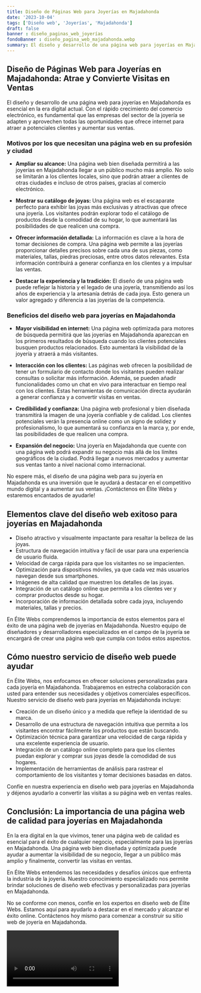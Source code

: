 ```yaml
---
title: Diseño de Páginas Web para Joyerías en Majadahonda
date: '2023-10-04'
tags: ['Diseño web', 'Joyerías', 'Majadahonda']
draft: false
banner : diseño_paginas_web_joyerías
fondoBanner : diseño_pagina_web_majadahonda.webp
summary: El diseño y desarrollo de una página web para joyerías en Majadahonda es esencial en la era digital actual. Con el rápido crecimiento del comercio electrónico, es fundamental que las empresas del sector de la joyería se adapten y aprovechen todas las oportunidades que ofrece internet para atraer a potenciales clientes y aumentar sus ventas.
---
```


## Diseño de Páginas Web para Joyerías en Majadahonda: Atrae y Convierte Visitas en Ventas

El diseño y desarrollo de una página web para joyerías en Majadahonda es esencial en la era digital actual. Con el rápido crecimiento del comercio electrónico, es fundamental que las empresas del sector de la joyería se adapten y aprovechen todas las oportunidades que ofrece internet para atraer a potenciales clientes y aumentar sus ventas.

### Motivos por los que necesitan una página web en su profesión y ciudad

- **Ampliar su alcance:** Una página web bien diseñada permitirá a las joyerías en Majadahonda llegar a un público mucho más amplio. No solo se limitarán a los clientes locales, sino que podrán atraer a clientes de otras ciudades e incluso de otros países, gracias al comercio electrónico.

- **Mostrar su catálogo de joyas:** Una página web es el escaparate perfecto para exhibir las joyas más exclusivas y atractivas que ofrece una joyería. Los visitantes podrán explorar todo el catálogo de productos desde la comodidad de su hogar, lo que aumentará las posibilidades de que realicen una compra.

- **Ofrecer información detallada:** La información es clave a la hora de tomar decisiones de compra. Una página web permite a las joyerías proporcionar detalles precisos sobre cada una de sus piezas, como materiales, tallas, piedras preciosas, entre otros datos relevantes. Esta información contribuirá a generar confianza en los clientes y a impulsar las ventas.

- **Destacar la experiencia y la tradición:** El diseño de una página web puede reflejar la historia y el legado de una joyería, transmitiendo así los años de experiencia y la artesanía detrás de cada joya. Esto genera un valor agregado y diferencia a las joyerías de la competencia.

### Beneficios del diseño web para joyerías en Majadahonda

- **Mayor visibilidad en internet:** Una página web optimizada para motores de búsqueda permitirá que las joyerías en Majadahonda aparezcan en los primeros resultados de búsqueda cuando los clientes potenciales busquen productos relacionados. Esto aumentará la visibilidad de la joyería y atraerá a más visitantes.

- **Interacción con los clientes:** Las páginas web ofrecen la posibilidad de tener un formulario de contacto donde los visitantes pueden realizar consultas o solicitar más información. Además, se pueden añadir funcionalidades como un chat en vivo para interactuar en tiempo real con los clientes. Estas herramientas de comunicación directa ayudarán a generar confianza y a convertir visitas en ventas.

- **Credibilidad y confianza:** Una página web profesional y bien diseñada transmitirá la imagen de una joyería confiable y de calidad. Los clientes potenciales verán la presencia online como un signo de solidez y profesionalismo, lo que aumentará su confianza en la marca y, por ende, las posibilidades de que realicen una compra.

- **Expansión del negocio:** Una joyería en Majadahonda que cuente con una página web podrá expandir su negocio más allá de los límites geográficos de la ciudad. Podrá llegar a nuevos mercados y aumentar sus ventas tanto a nivel nacional como internacional.

No espere más, el diseño de una página web para su joyería en Majadahonda es una inversión que le ayudará a destacar en el competitivo mundo digital y a aumentar sus ventas. ¡Contáctenos en Élite Webs y estaremos encantados de ayudarle!

<GifSeo />

<Cta />

## Elementos clave del diseño web exitoso para joyerías en Majadahonda

- Diseño atractivo y visualmente impactante para resaltar la belleza de las joyas.
- Estructura de navegación intuitiva y fácil de usar para una experiencia de usuario fluida.
- Velocidad de carga rápida para que los visitantes no se impacienten.
- Optimización para dispositivos móviles, ya que cada vez más usuarios navegan desde sus smartphones.
- Imágenes de alta calidad que muestren los detalles de las joyas.
- Integración de un catálogo online que permita a los clientes ver y comprar productos desde su hogar.
- Incorporación de información detallada sobre cada joya, incluyendo materiales, tallas y precios.

En Élite Webs comprendemos la importancia de estos elementos para el éxito de una página web de joyerías en Majadahonda. Nuestro equipo de diseñadores y desarrolladores especializados en el campo de la joyería se encargará de crear una página web que cumpla con todos estos aspectos.

## Cómo nuestro servicio de diseño web puede ayudar

En Élite Webs, nos enfocamos en ofrecer soluciones personalizadas para cada joyería en Majadahonda. Trabajaremos en estrecha colaboración con usted para entender sus necesidades y objetivos comerciales específicos. Nuestro servicio de diseño web para joyerías en Majadahonda incluye:

- Creación de un diseño único y a medida que refleje la identidad de su marca.
- Desarrollo de una estructura de navegación intuitiva que permita a los visitantes encontrar fácilmente los productos que están buscando.
- Optimización técnica para garantizar una velocidad de carga rápida y una excelente experiencia de usuario.
- Integración de un catálogo online completo para que los clientes puedan explorar y comprar sus joyas desde la comodidad de sus hogares.
- Implementación de herramientas de análisis para rastrear el comportamiento de los visitantes y tomar decisiones basadas en datos.

Confíe en nuestra experiencia en diseño web para joyerías en Majadahonda y déjenos ayudarlo a convertir las visitas a su página web en ventas reales.

## Conclusión: La importancia de una página web de calidad para joyerías en Majadahonda

En la era digital en la que vivimos, tener una página web de calidad es esencial para el éxito de cualquier negocio, especialmente para las joyerías en Majadahonda. Una página web bien diseñada y optimizada puede ayudar a aumentar la visibilidad de su negocio, llegar a un público más amplio y finalmente, convertir las visitas en ventas.

En Élite Webs entendemos las necesidades y desafíos únicos que enfrenta la industria de la joyería. Nuestro conocimiento especializado nos permite brindar soluciones de diseño web efectivas y personalizadas para joyerías en Majadahonda.

No se conforme con menos, confíe en los expertos en diseño web de Élite Webs. Estamos aquí para ayudarlo a destacar en el mercado y alcanzar el éxito online. Contáctenos hoy mismo para comenzar a construir su sitio web de joyería en Majadahonda.

<Video />

<CtaBot job='Joyerías' city='Majadahonda'/>

<Gmaps query='Majadahonda+españa+maps' />